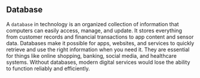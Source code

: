 ## Database

A `database` in technology is an organized collection of information that computers can easily access, manage, and update. It stores everything from customer records and financial transactions to app content and sensor data. Databases make it possible for apps, websites, and services to quickly retrieve and use the right information when you need it. They are essential for things like online shopping, banking, social media, and healthcare systems. Without databases, modern digital services would lose the ability to function reliably and efficiently.
